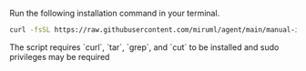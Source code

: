 
Run the following installation command in your terminal.

```bash
curl -fsSL https://raw.githubusercontent.com/miruml/agent/main/manual-install.sh | sh
```

<Info>
The script requires `curl`, `tar`, `grep`, and `cut` to be installed and sudo privileges may be required
</Info>